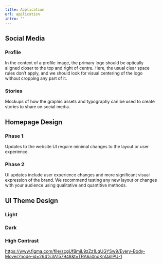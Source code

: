 ```yaml
---
title: Application
url: application
intro: ""
---
```




## Social Media

### Profile

In the context of a profile image, the primary logo should be optically aligned closer to the top and right of centre. Here, the usual clear space rules don’t apply, and we should look for visual centering of the logo without cropping any part of it.

<div class="frame">
    <Imag src={img1} alt="Instagram Profile Mockup." aspectRatio="104:100" format="jpg" width={553}/>
</div>


### Stories

Mockups of how the graphic assets and typography can be used to create stories to share on social media.

<div class="frame">
    <Imag src={img2} alt="Instagram Stories Mockups." aspectRatio="174:100" format="jpg" width={1200}/>
</div>


## Homepage Design

### Phase 1

Updates to the website UI require minimal changes to the layout or user experience.

<div class="frame">
    <Imag src={img3} alt="Website Homepage Phase 1 mock up." aspectRatio="2628:1303" format="png" width={1000}/>
</div>

### Phase 2 

UI updates include user experience changes and more significant visual expression of the brand. We recommend testing any new layout or changes with your audience using qualitative and quantitive methods.

<div class="frame">
    <Imag src={img4} alt="Website Homepage Phase 2 mock up." aspectRatio="2628:1303" format="png" width={1000}/>
</div>


## UI Theme Design

### Light

<div class="frame">
    <Imag src={img5} alt="Light UI theme mockup." aspectRatio="228:100" format="png" width={1000}/>
</div>

### Dark

<div class="frame">
    <Imag src={img6} alt="Dark UI theme mockup." aspectRatio="228:100" format="png" width={1000}/>
</div>

### High Contrast

<div class="frame">
    <Imag src={img7} alt="High Contrast UI theme mockup." aspectRatio="228:100" format="png" width={1000}/>
</div>

https://www.figma.com/file/scgUfBmiL9zZz1LqUGYSw9/Every-Body-Moves?node-id=264%3A157948&t=TRA6a0noKnQallPU-1